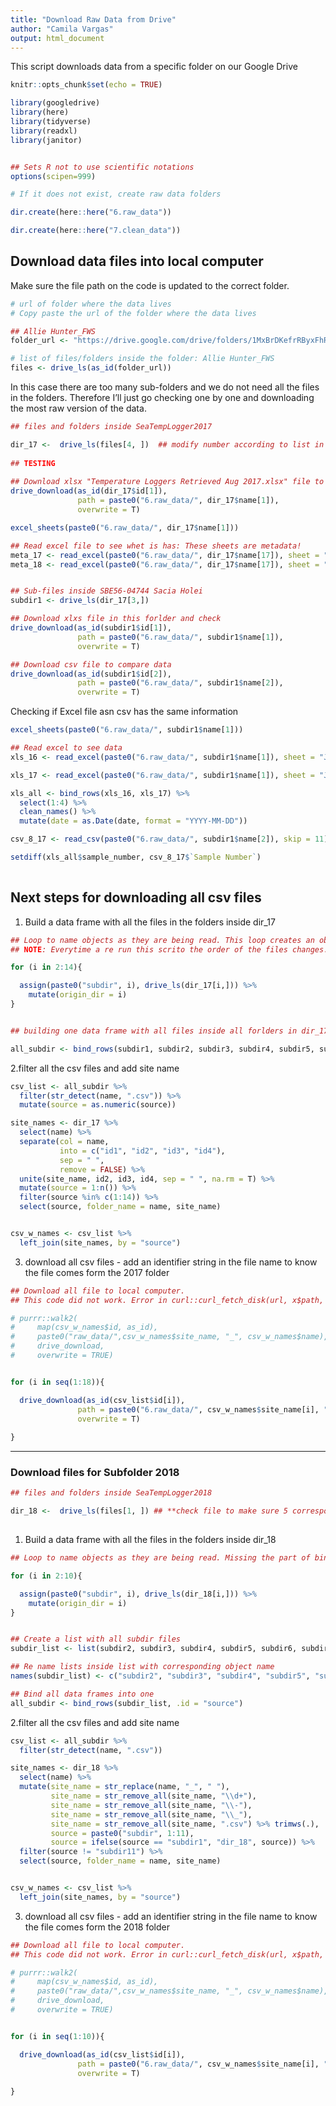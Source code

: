 ```yaml
---
title: "Download Raw Data from Drive"
author: "Camila Vargas"
output: html_document
---
```


This script downloads data from a specific folder on our Google Drive

```r
knitr::opts_chunk$set(echo = TRUE)

library(googledrive)
library(here)
library(tidyverse)
library(readxl)
library(janitor)


## Sets R not to use scientific notations
options(scipen=999) 

# If it does not exist, create raw data folders 

dir.create(here::here("6.raw_data"))

dir.create(here::here("7.clean_data"))


```

## Download data files into local computer

Make sure the file path on the code is updated to the correct folder.


```r
# url of folder where the data lives
# Copy paste the url of the folder where the data lives

## Allie Hunter_FWS
folder_url <- "https://drive.google.com/drive/folders/1MxBrDKefrRByxFhRKbvbzHnSDshcgW1e"

# list of files/folders inside the folder: Allie Hunter_FWS
files <- drive_ls(as_id(folder_url))

```

In this case there are too many sub-folders and we do not need all the files in the folders. Therefore I'll just go checking one by one and downloading the most raw version of the data.

```r
## files and folders inside SeaTempLogger2017

dir_17 <-  drive_ls(files[4, ])  ## modify number according to list in object files
 
## TESTING
 
## Download xlsx "Temperature Loggers Retrieved Aug 2017.xlsx" file to see what it has
drive_download(as_id(dir_17$id[1]),
               path = paste0("6.raw_data/", dir_17$name[1]),
               overwrite = T)

excel_sheets(paste0("6.raw_data/", dir_17$name[1]))

## Read excel file to see whet is has: These sheets are metadata!
meta_17 <- read_excel(paste0("6.raw_data/", dir_17$name[17]), sheet = "2017")
meta_18 <- read_excel(paste0("6.raw_data/", dir_17$name[17]), sheet = "2018")


## Sub-files inside SBE56-04744 Sacia Holei
subdir1 <- drive_ls(dir_17[3,])

## Download xlxs file in this forlder and check
drive_download(as_id(subdir1$id[1]),
               path = paste0("6.raw_data/", subdir1$name[1]),
               overwrite = T)

## Download csv file to compare data
drive_download(as_id(subdir1$id[2]),
               path = paste0("6.raw_data/", subdir1$name[2]),
               overwrite = T)

```

Checking if Excel file asn csv has the same information

```r
excel_sheets(paste0("6.raw_data/", subdir1$name[1]))

## Read excel to see data
xls_16 <- read_excel(paste0("6.raw_data/", subdir1$name[1]), sheet = "July2016_Dec2016")

xls_17 <- read_excel(paste0("6.raw_data/", subdir1$name[1]), sheet = "Jan2017_Aug2017")

xls_all <- bind_rows(xls_16, xls_17) %>% 
  select(1:4) %>%
  clean_names() %>% 
  mutate(date = as.Date(date, format = "YYYY-MM-DD"))

csv_8_17 <- read_csv(paste0("6.raw_data/", subdir1$name[2]), skip = 11)

setdiff(xls_all$sample_number, csv_8_17$`Sample Number`)
  
```


## Next steps for downloading all csv files
1. Build a data frame with all the files in the folders inside dir_17

```r
## Loop to name objects as they are being read. This loop creates an object for each sub-directory in dir17, listing each of the files in each folder.
## NOTE: Everytime a re run this scrito the order of the files changes. drive_ls() only works when looking into a folder, not a file. So, modify brakets numberes as needed!

for (i in 2:14){

  assign(paste0("subdir", i), drive_ls(dir_17[i,])) %>% 
    mutate(origin_dir = i)
}


## building one data frame with all files inside all forlders in dir_17

all_subdir <- bind_rows(subdir1, subdir2, subdir3, subdir4, subdir5, subdir6, subdir7, subdir8, subdir9, subdir10, subdir11, subdir12, subdir13, subdir14, .id = "source")

```


2.filter all the csv files and add site name

```r
csv_list <- all_subdir %>% 
  filter(str_detect(name, ".csv")) %>% 
  mutate(source = as.numeric(source))

site_names <- dir_17 %>% 
  select(name) %>% 
  separate(col = name,
           into = c("id1", "id2", "id3", "id4"),
           sep = " ",
           remove = FALSE) %>% 
  unite(site_name, id2, id3, id4, sep = " ", na.rm = T) %>% 
  mutate(source = 1:n()) %>% 
  filter(source %in% c(1:14)) %>% 
  select(source, folder_name = name, site_name)


csv_w_names <- csv_list %>% 
  left_join(site_names, by = "source")

```

3. download all csv files - add an identifier string in the file name to know the file comes form the 2017 folder


```r

## Download all file to local computer. 
## This code did not work. Error in curl::curl_fetch_disk(url, x$path, handle = handle) : Failed to open file raw_data/Sacia Holei_SBE05604744_2017-08-30.csv.

# purrr::walk2(
#     map(csv_w_names$id, as_id),
#     paste0("raw_data/",csv_w_names$site_name, "_", csv_w_names$name),
#     drive_download,
#     overwrite = TRUE)


for (i in seq(1:18)){

  drive_download(as_id(csv_list$id[i]),
               path = paste0("6.raw_data/", csv_w_names$site_name[i], "_", csv_w_names$name[i]),
               overwrite = T)
  
}

```

-----------------------------------------------------------------------------------------------
### Download files for Subfolder 2018

```r
## files and folders inside SeaTempLogger2018

dir_18 <-  drive_ls(files[1, ]) ## **check file to make sure 5 correspond to the 2018 folder**
  
```

1. Build a data frame with all the files in the folders inside dir_18

```r
## Loop to name objects as they are being read. Missing the part of binding all together into one dataframe

for (i in 2:10){

  assign(paste0("subdir", i), drive_ls(dir_18[i,])) %>% 
    mutate(origin_dir = i)
}


## Create a list with all subdir files
subdir_list <- list(subdir2, subdir3, subdir4, subdir5, subdir6, subdir7, subdir8, subdir9, subdir10, dir_18)

## Re name lists inside list with corresponding object name
names(subdir_list) <- c("subdir2", "subdir3", "subdir4", "subdir5", "subdir6", "subdir7", "subdir8", "subdir9", "subdir10", "dir_18")

## Bind all data frames into one
all_subdir <- bind_rows(subdir_list, .id = "source")

```


2.filter all the csv files and add site name

```r
csv_list <- all_subdir %>% 
  filter(str_detect(name, ".csv"))

site_names <- dir_18 %>% 
  select(name) %>% 
  mutate(site_name = str_replace(name, "_", " "),
         site_name = str_remove_all(site_name, "\\d+"),
         site_name = str_remove_all(site_name, "\\-"),
         site_name = str_remove_all(site_name, "\\_"),
         site_name = str_remove_all(site_name, ".csv") %>% trimws(.),
         source = paste0("subdir", 1:11),
         source = ifelse(source == "subdir1", "dir_18", source)) %>% 
  filter(source != "subdir11") %>% 
  select(source, folder_name = name, site_name)


csv_w_names <- csv_list %>% 
  left_join(site_names, by = "source")

```

3. download all csv files - add an identifier string in the file name to know the file comes form the 2018 folder


```r

## Download all file to local computer. 
## This code did not work. Error in curl::curl_fetch_disk(url, x$path, handle = handle) : Failed to open file raw_data/Sacia Holei_SBE05604744_2017-08-30.csv.

# purrr::walk2(
#     map(csv_w_names$id, as_id),
#     paste0("raw_data/",csv_w_names$site_name, "_", csv_w_names$name),
#     drive_download,
#     overwrite = TRUE)


for (i in seq(1:10)){

  drive_download(as_id(csv_list$id[i]),
               path = paste0("6.raw_data/", csv_w_names$site_name[i], "_", csv_w_names$name[i]),
               overwrite = T)
  
}

```



